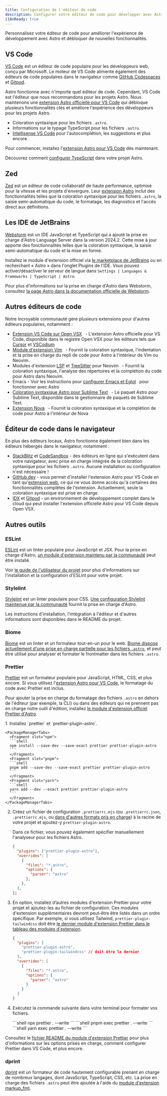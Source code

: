 ```yaml
---
title: Configuration de l'éditeur de code
description: Configurer votre éditeur de code pour développer avec Astro.
i18nReady: true
---
```



Personnalisez votre éditeur de code pour améliorer l'expérience de développement avec Astro et débloquer de nouvelles fonctionnalités.

## VS Code

[VS Code](https://code.visualstudio.com/) est un éditeur de code populaire pour les développeurs web, conçu par Microsoft. Le moteur de VS Code alimente également des éditeurs de code populaires dans le navigateur comme [GitHub Codespaces](https://github.com/features/codespaces) et [Gitpod](https://gitpod.io/).

Astro fonctionne avec n'importe quel éditeur de code. Cependant, VS Code est l'éditeur que nous recommandons pour les projets Astro. Nous maintenons une [extension Astro officielle pour VS Code](https://marketplace.visualstudio.com/items?itemName=astro-build.astro-vscode) qui débloque plusieurs fonctionnalités clés et améliore l'expérience des développeurs pour les projets Astro.

- Coloration syntaxique pour les fichiers `.astro`.
- Informations sur le typage TypeScript pour les fichiers `.astro`.
- [Intellisense VS Code](https://code.visualstudio.com/docs/editor/intellisense) pour l'autocomplétion, les suggestions et plus encore.

Pour commencer, installez l'[extension Astro pour VS Code](https://marketplace.visualstudio.com/items?itemName=astro-build.astro-vscode) dès maintenant.


<ReadMore>Découvrez comment [configurer TypeScript](/fr/guides/typescript/) dans votre projet Astro.</ReadMore>

## Zed

[Zed](https://zed.dev/) est un éditeur de code collaboratif de haute performance, optimisé pour la vitesse et les projets d'envergure. Leur [extension Astro](https://zed.dev/extensions/astro) inclut des fonctionnalités telles que la coloration syntaxique pour les fichiers `.astro`, la saisie semi-automatique du code, le formatage, les diagnostics et l'accès direct aux définitions.

## Les IDE de JetBrains

[Webstorm](https://www.jetbrains.com/webstorm/) est un IDE JavaScript et TypeScript qui a ajouté la prise en charge d'Astro Language Server dans la version 2024.2. Cette mise à jour apporte des fonctionnalités telles que la coloration syntaxique, la saisie semi-automatique du code et la mise en forme.

Installez le module d'extension officiel via [le marketplace de JetBrains](https://plugins.jetbrains.com/plugin/20959-astro) ou en recherchant « Astro » dans l'onglet Plugins de l'IDE. Vous pouvez activer/désactiver le serveur de langue dans `Settings | Languages & Frameworks | TypeScript | Astro`.

Pour plus d'informations sur la prise en charge d'Astro dans Webstorm, consultez [la page Astro dans la documentation officielle de Webstorm](https://www.jetbrains.com/help/webstorm/astro.html).

## Autres éditeurs de code

Notre incroyable communauté gère plusieurs extensions pour d'autres éditeurs populaires, notamment :

- [Extension VS Code sur Open VSX](https://open-vsx.org/extension/astro-build/astro-vscode) <span style="margin: 0.25em;"><Badge text="Officiel" /></span> - L'extension Astro officielle pour VS Code, disponible dans le registre Open VSX pour les éditeurs tels que [Cursor](https://cursor.com) et [VSCodium](https://vscodium.com/)
- [Module d'extension Vim](https://github.com/wuelnerdotexe/vim-astro) <span style="margin: 0.25em;"><Badge class="neutral-badge" text="Communautaire" /></span> - Fournit la coloration syntaxique, l'indentation et la prise en charge du repli de code pour Astro à l'intérieur de Vim ou Neovim.
- Modules d'extension [LSP](https://github.com/neovim/nvim-lspconfig/blob/master/doc/configs.md#astro) et [TreeSitter](https://github.com/virchau13/tree-sitter-astro) pour Neovim <span style="margin: 0.25em;"><Badge class="neutral-badge" text="Communautaire" /></span> - Fournit la coloration syntaxique, l'analyse des répertoires et la complétion du code pour Astro dans Neovim.
- Emacs - Voir les instructions pour [configurer Emacs et Eglot](https://medium.com/@jrmjrm/configuring-emacs-and-eglot-to-work-with-astro-language-server-9408eb709ab0) <span style="margin: 0.25em;"><Badge class="neutral-badge" text="Communautaire" /></span> pour fonctionner avec Astro
- [Coloration syntaxique Astro pour Sublime Text](https://packagecontrol.io/packages/Astro) <span style="margin: 0.25em;"><Badge class="neutral-badge" text="Communautaire" /></span> - Le paquet Astro pour Sublime Text, disponible dans le gestionnaire de paquets de Sublime Text.
- [Extension Nova](https://extensions.panic.com/extensions/sciencefidelity/sciencefidelity.astro/) <span style="margin: 0.25em;"><Badge class="neutral-badge" text="Communautaire" /></span> - Fournit la coloration syntaxique et la complétion de code pour Astro à l'intérieur de Nova

## Éditeur de code dans le navigateur

En plus des éditeurs locaux, Astro fonctionne également bien dans les éditeurs hébergés dans le navigateur, notamment :

- [StackBlitz](https://stackblitz.com/) et [CodeSandbox](https://codesandbox.io/) - des éditeurs en ligne qui s'exécutent dans votre navigateur, avec prise en charge intégrée de la coloration syntaxique pour les fichiers `.astro`. Aucune installation ou configuration n'est nécessaire !
- [GitHub.dev](https://github.dev/) - vous permet d'installer l'extension Astro pour VS Code en tant qu'[extension web](https://code.visualstudio.com/api/extension-guides/web-extensions), ce qui ne vous donne accès qu'à certaines des fonctionnalités complètes de l'extension. Actuellement, seule la coloration syntaxique est prise en charge.
- [IDX](https://idx.dev) et [Gitpod](https://gitpod.io/) - un environnement de développement complet dans le cloud qui peut installer l'extension officielle Astro pour VS Code depuis Open VSX.

## Autres outils

### ESLint

[ESLint](https://eslint.org/) est un linter populaire pour JavaScript et JSX. Pour la prise en charge d'Astro, [un module d'extension maintenu par la communauté](https://github.com/ota-meshi/eslint-plugin-astro) peut être installé.

Voir [le guide de l'utilisateur du projet](https://ota-meshi.github.io/eslint-plugin-astro/user-guide/) pour plus d'informations sur l'installation et la configuration d'ESLint pour votre projet.

### Stylelint

[Stylelint](https://stylelint.io/) est un linter populaire pour CSS. [Une configuration Stylelint maintenue par la communauté](https://github.com/ota-meshi/stylelint-config-html) fournit la prise en charge d'Astro. 

Les instructions d'installation, l'intégration à l'éditeur et d'autres informations sont disponibles dans le README du projet.

### Biome

[Biome](https://biomejs.dev/) est un linter et un formateur tout-en-un pour le web. [Biome dispose actuellement d'une prise en charge partielle pour les fichiers `.astro`](https://biomejs.dev/internals/language-support/#html-super-languages-support), et peut être utilisé pour analyser et formater le frontmatter dans les fichiers `.astro`.

### Prettier

[Prettier](https://prettier.io/) est un formateur populaire pour JavaScript, HTML, CSS, et plus encore. Si vous utilisez l'[extension Astro pour VS Code](https://marketplace.visualstudio.com/items?itemName=astro-build.astro-vscode), le formatage du code avec Prettier est inclus.

Pour ajouter la prise en charge du formatage des fichiers `.astro` en dehors de l'éditeur (par exemple, la CLI) ou dans des éditeurs qui ne prennent pas en charge notre outil d'édition, installez [le module d'extension officiel Prettier d'Astro](https://github.com/withastro/prettier-plugin-astro).

<Steps>
1. Installez `prettier` et `prettier-plugin-astro`.

    <PackageManagerTabs>
      <Fragment slot="npm">
      ```shell 
      npm install --save-dev --save-exact prettier prettier-plugin-astro
      ```
      </Fragment>
      <Fragment slot="pnpm">
      ```shell
      pnpm add --save-dev --save-exact prettier prettier-plugin-astro
      ```
      </Fragment>
      <Fragment slot="yarn">
      ```shell
      yarn add --dev --exact prettier prettier-plugin-astro
      ```
      </Fragment>
    </PackageManagerTabs>

2. Créez un fichier de configuration `.prettierrc.mjs` (ou `.prettierrc.json`, `.prettierrc.mjs`, ou [dans d'autres formats pris en charge](https://prettier.io/docs/configuration)) à la racine de votre projet et ajoutez-y `prettier-plugin-astro`.

    Dans ce fichier, vous pouvez également spécifier manuellement l'analyseur pour les fichiers Astro.

    ```json title=".prettierrc"
    {
      "plugins": ["prettier-plugin-astro"],
      "overrides": [
        {
          "files": "*.astro",
          "options": {
            "parser": "astro"
          },
        },
      ],
    };
    ```

3. En option, installez d’autres modules d'extension Prettier pour votre projet et ajoutez-les au fichier de configuration. Ces modules d'extension supplémentaires devront peut-être être listés dans un ordre spécifique. Par exemple, si vous utilisez Tailwind, `prettier-plugin-tailwindcss` doit être [le dernier module d'extension Prettier dans le tableau des modules d'extension](https://github.com/tailwindlabs/prettier-plugin-tailwindcss#compatibility-with-other-prettier-plugins).

    ```json title=".prettierrc"
    {
      "plugins": [
        "prettier-plugin-astro",
        "prettier-plugin-tailwindcss" // doit être le dernier
      ],
      "overrides": [
        {
          "files": "*.astro",
          "options": {
            "parser": "astro"
          }
        }
      ]
    }
    ```

4. Exécutez la commande suivante dans votre terminal pour formater vos fichiers.

    <PackageManagerTabs>
      <Fragment slot="npm">
      ```shell
      npx prettier . --write
      ```
      </Fragment>
      <Fragment slot="pnpm">
      ```shell
      pnpm exec prettier . --write
      ```
      </Fragment>
      <Fragment slot="yarn">
      ```shell
      yarn exec prettier . --write
      ```
      </Fragment>
    </PackageManagerTabs>
</Steps>

Consultez le [fichier README du module d'extension Prettier](https://github.com/withastro/prettier-plugin-astro/blob/main/README.md) pour plus d'informations sur les options prises en charge, comment configurer Prettier dans VS Code, et plus encore.

### dprint

[dprint](https://dprint.dev/) est un formateur de code hautement configurable prenant en charge de nombreux langages, dont JavaScript, TypeScript, CSS, etc. La prise en charge des fichiers `.astro` peut être ajoutée à l'aide du [module d'extension markup_fmt](https://github.com/g-plane/markup_fmt).
